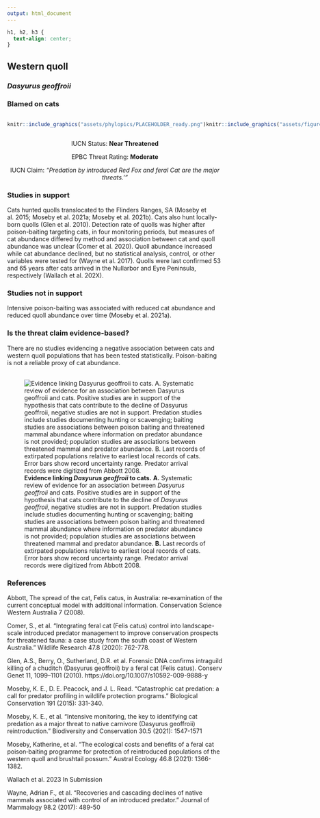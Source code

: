 ```yaml
---
output: html_document
---
```

```css
h1, h2, h3 {
  text-align: center;
}
```

## **Western quoll**
### *Dasyurus geoffroii*
### Blamed on cats

:::: {style="display: flex;"}

::: {}
  ```r
  knitr::include_graphics("assets/phylopics/PLACEHOLDER_ready.png")
  ```
:::

::: {}

:::

::: {}
  ```r
  knitr::include_graphics("assets/figures/Map_Cat_Dasyurus geoffroii.png")
  ```
:::

::::
<center>
IUCN Status: **Near Threatened**

EPBC Threat Rating: **Moderate**

IUCN Claim: *"Predation by introduced Red Fox and feral Cat are the major threats.'"*

</center>

### Studies in support

Cats hunted quolls translocated to the Flinders Ranges, SA (Moseby et al. 2015; Moseby et al. 2021a; Moseby et al. 2021b). Cats also hunt locally-born quolls (Glen et al. 2010). Detection rate of quolls was higher after poison-baiting targeting cats, in four monitoring periods, but measures of cat abundance differed by method and association between cat and quoll abundance was unclear (Comer et al. 2020). Quoll abundance increased while cat abundance declined, but no statistical analysis, control, or other variables were tested for (Wayne et al. 2017). Quolls were last confirmed 53 and 65 years after cats arrived in the Nullarbor and Eyre Peninsula, respectively (Wallach et al. 202X).

### Studies not in support

Intensive poison-baiting was associated with reduced cat abundance and reduced quoll abundance over time (Moseby et al. 2021a).

### Is the threat claim evidence-based?

There are no studies evidencing a negative association between cats and western quoll populations that has been tested statistically. Poison-baiting is not a reliable proxy of cat abundance.
<br>
<br>

![**Evidence linking *Dasyurus geoffroii* to cats.** **A.** Systematic review of evidence for an association between *Dasyurus geoffroii* and cats. Positive studies are in support of the hypothesis that cats contribute to the decline of *Dasyurus geoffroii*, negative studies are not in support. Predation studies include studies documenting hunting or scavenging; baiting studies are associations between poison baiting and threatened mammal abundance where information on predator abundance is not provided; population studies are associations between threatened mammal and predator abundance. **B.** Last records of extirpated populations relative to earliest local records of cats. Error bars show record uncertainty range. Predator arrival records were digitized from Abbott 2008.](assets/figures/Main_Evidence_Cat_Dasyurus geoffroii.png)

### References

Abbott, The spread of the cat, Felis catus, in Australia: re-examination of the current conceptual model with additional information. Conservation Science Western Australia 7 (2008).

Comer, S., et al. "Integrating feral cat (Felis catus) control into landscape-scale introduced predator management to improve conservation prospects for threatened fauna: a case study from the south coast of Western Australia." Wildlife Research 47.8 (2020): 762-778.

Glen, A.S., Berry, O., Sutherland, D.R. et al. Forensic DNA confirms intraguild killing of a chuditch (Dasyurus geoffroii) by a feral cat (Felis catus). Conserv Genet 11, 1099–1101 (2010). https://doi.org/10.1007/s10592-009-9888-y

Moseby, K. E., D. E. Peacock, and J. L. Read. "Catastrophic cat predation: a call for predator profiling in wildlife protection programs." Biological Conservation 191 (2015): 331-340.

Moseby, K. E., et al. "Intensive monitoring, the key to identifying cat predation as a major threat to native carnivore (Dasyurus geoffroii) reintroduction." Biodiversity and Conservation 30.5 (2021): 1547-1571

Moseby, Katherine, et al. "The ecological costs and benefits of a feral cat poison‐baiting programme for protection of reintroduced populations of the western quoll and brushtail possum." Austral Ecology 46.8 (2021): 1366-1382.

Wallach et al. 2023 In Submission

Wayne, Adrian F., et al. "Recoveries and cascading declines of native mammals associated with control of an introduced predator." Journal of Mammalogy 98.2 (2017): 489-50

